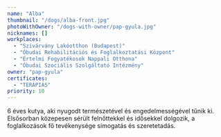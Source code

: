 ```yaml
---
name: "Alba"
thumbnail: "/dogs/alba-front.jpg"
photoWithOwner: "/dogs-with-owner/pap-gyula.jpg"
nicknames: []
workplaces:
  - "Szivárvány Lakóotthon (Budapest)"
  - "Óbudai Rehabilitációs és Foglalkoztatási Központ"
  - "Értelmi Fogyatékosok Nappali Otthona"
  - "Óbudai Szociális Szolgáltató Intézmény"
owner: "pap-gyula"
certificates:
  - "TERÁPIÁS"
priority: 10
---
```


6 éves kutya, aki nyugodt természetével és engedelmességével tűnik ki. Elsősorban közepesen sérült felnőttekkel és idősekkel dolgozik, a foglalkozások fő tevékenysége simogatás és szeretetadás.

